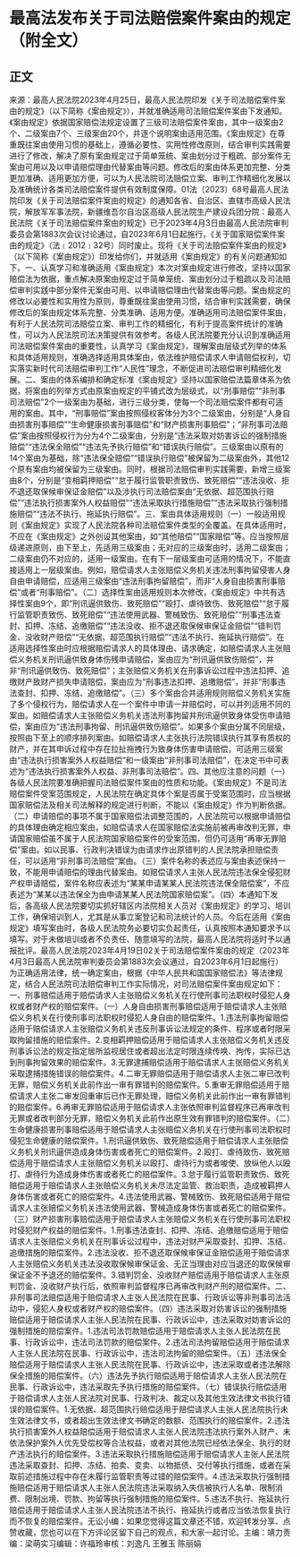 # 最高法发布关于司法赔偿案件案由的规定（附全文）
## 正文
来源：最高人民法院2023年4月25日，最高人民法院印发《关于司法赔偿案件案由的规定》（以下简称《案由规定》），并就准确适用司法赔偿案件案由下发通知。《案由规定》依据国家赔偿法规定设置了三级司法赔偿案件案由，其中一级案由2个、二级案由7个、三级案由20个，并逐个说明案由适用范围。《案由规定》在尊重既往案由使用习惯的基础上，遵循必要性、实用性修改原则，结合审判实践需要进行了修改，解决了原有案由规定过于简单笼统、案由划分过于粗疏、部分案件无案由可用以及以申请赔偿理由代替案由等问题。修改后的案由体系更加完整、分类更加准确、适用更加方便，可以为人民法院司法赔偿立案、审判工作精细化发展以及准确统计各类司法赔偿案件提供有效制度保障。01法〔2023〕68号最高人民法院印发《关于司法赔偿案件案由的规定》的通知各省、自治区、直辖市高级人民法院，解放军军事法院，新疆维吾尔自治区高级人民法院生产建设兵团分院：最高人民法院《关于司法赔偿案件案由的规定》已于2023年4月3日由最高人民法院审判委员会第1883次会议讨论通过，自2023年6月1日起施行，《关于国家赔偿案件案由的规定》（法﹝2012﹞32号）同时废止。现将《关于司法赔偿案件案由的规定》（以下简称《案由规定》）印发给你们，并就适用《案由规定》的有关问题通知如下。一、认真学习和准确适用《案由规定》本次对案由规定进行修改，坚持以国家赔偿法为依据，重点解决原案由规定过于简单笼统、案由划分过于粗疏以及司法赔偿审判实践中部分案件无案由可用、以申请赔偿理由代替案由等问题。案由规定的修改以必要性和实用性为原则，尊重既往案由使用习惯，结合审判实践需要，确保修改后的案由规定体系完整、分类准确、适用方便。准确适用司法赔偿案件案由，有利于人民法院司法赔偿立案、审判工作的精细化，有利于提高案件统计的准确性，可以为人民法院司法决策提供有效参考。各级人民法院要充分认识到准确适用司法赔偿案件案由的重要性，认真学习《案由规定》，理解案由层级式列举的体系和具体适用规则，准确选择适用具体案由，依法维护赔偿请求人申请赔偿权利，切实落实新时代司法赔偿审判工作“人民性”理念，不断促进司法赔偿审判精细化发展。二、案由的体系编排和确定标准《案由规定》坚持以国家赔偿法篇章体系为依据，将案由的列举方式由原案由规定的平铺式改为层级式，以“刑事赔偿”“非刑事司法赔偿”2个一级案由为基础，进行三级分类，使每一个司法赔偿案件都有可适用的案由。其中，“刑事赔偿”案由按照侵权客体分为3个二级案由，分别是“人身自由损害刑事赔偿”“生命健康损害刑事赔偿”和“财产损害刑事赔偿”；“非刑事司法赔偿”案由按照侵权行为分为4个二级案由，分别是“违法采取对妨害诉讼的强制措施赔偿”“违法保全赔偿”“违法先予执行赔偿”和“错误执行赔偿”。三级案由以原有的14个案由为基础，除“违法保全赔偿”“错误执行赔偿”被保留为二级案由外，其他12个原有案由均被保留为三级案由。同时，根据司法赔偿审判实践需要，新增三级案由8个，分别是“变相羁押赔偿”“怠于履行监管职责致伤、致死赔偿”“违法没收、拒不退还取保候审保证金赔偿”以及涉执行司法赔偿案由“无依据、超范围执行赔偿”“违法执行损害案外人权益赔偿”“违法采取执行措施赔偿”“违法采取执行强制措施赔偿”“违法不执行、拖延执行赔偿”。三、案由具体适用规则（一）一般适用规则《案由规定》实现了人民法院各种司法赔偿案件类型的全覆盖。在具体适用时，不应在《案由规定》之外创设其他案由，如“其他赔偿”“国家赔偿”等。应当按照层级递进原则，由下至上，先适用三级案由；无对应的三级案由时，适用二级案由；二级案由仍不对应的，适用一级案由。在有下一层级案由可适用的情况下，不能直接适用上一层级案由。例如，赔偿请求人主张赔偿义务机关违法刑事拘留侵害人身自由申请赔偿，应适用三级案由“违法刑事拘留赔偿”，而非“人身自由损害刑事赔偿”或者“刑事赔偿”。（二）选择性案由适用规则本次修改，《案由规定》中共有选择性案由9个，即“刑讯逼供致伤、致死赔偿”“殴打、虐待致伤、致死赔偿”“怠于履行监管职责致伤、致死赔偿”“违法使用武器、警械致伤、致死赔偿”“刑事违法查封、扣押、冻结、追缴赔偿”“违法没收、拒不退还取保候审保证金赔偿”“错判罚金、没收财产赔偿”“无依据、超范围执行赔偿”“违法不执行、拖延执行赔偿”。在适用选择性案由时应根据赔偿请求人的具体理由、请求确定，如赔偿请求人主张赔偿义务机关刑讯逼供致身体伤残申请赔偿，案由应为“刑讯逼供致伤赔偿”，并非“刑讯逼供致伤、致死赔偿”；主张赔偿义务机关在刑事诉讼过程中违法扣押、追缴财产致财产损失申请赔偿，案由应为“刑事违法扣押、追缴赔偿”，并非“刑事违法查封、扣押、冻结、追缴赔偿”。（三）多个案由合并适用规则赔偿义务机关实施了多个侵权行为，赔偿请求人在一个案件中申请一并赔偿时，可以并列适用不同的案由。如赔偿请求人主张赔偿义务机关违法刑事拘留并刑讯逼供致身体受伤申请赔偿，案由应为“违法刑事拘留、刑讯逼供致伤赔偿”。如果多个案由分属不同层级，按照由下至上的顺序排列案由。如赔偿请求人主张执行法院错误执行其享有质权的财产，并在其申诉过程中存在拉扯拖拽行为致身体伤害申请赔偿，可适用三级案由“违法执行损害案外人权益赔偿”和一级案由“非刑事司法赔偿”，在决定书中可表述为“违法执行损害案外人权益、非刑事司法赔偿”。四、其他应注意的问题（一）各级人民法院要准确把握司法赔偿案件案由的性质和功能。《案由规定》不是司法赔偿案件受案范围规定，人民法院在确定具体个案是否属于受案范围时，应当根据国家赔偿法及相关司法解释的规定进行判断，不能以《案由规定》作为判断依据。（二）申请赔偿的事项不属于国家赔偿法调整范围的，人民法院可以根据申请赔偿的具体理由确定相应案由，如赔偿请求人在国家赔偿法实施前被再审改判无罪，申请国家赔偿虽不属于人民法院国家赔偿案件的受案范围，但仍可适用“再审无罪赔偿”案由。如以民事、行政判决错误为由请求作出原错判的人民法院承担赔偿责任，可以适用“非刑事司法赔偿”案由。（三）案件名称的表述应与案由表述保持一致，不能用申请赔偿的理由代替案由。如赔偿请求人主张人民法院违法保全侵犯财产权申请赔偿，案件名称应表述为“某某申请某某人民法院违法保全赔偿案”，不应表述为“某某以违法保全为由申请某某人民法院国家赔偿案”。（四）本通知下发后，各高级人民法院要切实抓好辖区内法院相关人员对《案由规定》的学习、培训工作，确保培训到人，尤其是从事立案登记和司法统计的人员。今后在适用《案由规定》填写案由时，各级人民法院务必要切实负起责任，认真按照本通知要求予以填写。对于未做培训或者不负责任、随意填写的法院，最高人民法院将适时予以通报批评。最高人民法院2023年4月19日02关于司法赔偿案件案由的规定（2023年4月3日最高人民法院审判委员会第1883次会议通过，自2023年6月1日起施行）为正确适用法律，统一确定案由，根据《中华人民共和国国家赔偿法》等法律规定，结合人民法院司法赔偿审判工作实际情况，对司法赔偿案件案由规定如下：一、刑事赔偿适用于赔偿请求人主张赔偿义务机关在行使刑事司法职权时侵犯人身权或者财产权的赔偿案件。（一）人身自由损害刑事赔偿适用于赔偿请求人主张赔偿义务机关在行使刑事司法职权时侵犯人身自由的赔偿案件。1.违法刑事拘留赔偿适用于赔偿请求人主张赔偿义务机关违反刑事诉讼法规定的条件、程序或者时限采取拘留措施的赔偿案件。2.变相羁押赔偿适用于赔偿请求人主张赔偿义务机关违反刑事诉讼法的规定指定居所监视居住或者超出法定时限连续传唤、拘传，实际已达到刑事拘留效果的赔偿案件。3.无罪逮捕赔偿适用于赔偿请求人主张赔偿义务机关采取逮捕措施错误的赔偿案件。4.二审无罪赔偿适用于赔偿请求人主张二审已改判无罪，赔偿义务机关此前作出一审有罪错判的赔偿案件。5.重审无罪赔偿适用于赔偿请求人主张二审发回重审后已作无罪处理，赔偿义务机关此前作出一审有罪错判的赔偿案件。6.再审无罪赔偿适用于赔偿请求人主张依照审判监督程序已再审改判无罪或者改判部分无罪，赔偿义务机关此前作出原生效有罪错判的赔偿案件。（二）生命健康损害刑事赔偿适用于赔偿请求人主张赔偿义务机关在行使刑事司法职权时侵犯生命健康的赔偿案件。1.刑讯逼供致伤、致死赔偿适用于赔偿请求人主张赔偿义务机关刑讯逼供造成身体伤害或者死亡的赔偿案件。2.殴打、虐待致伤、致死赔偿适用于赔偿请求人主张赔偿义务机关以殴打、虐待行为或者唆使、放纵他人以殴打、虐待行为造成身体伤害或者死亡的赔偿案件。3.怠于履行监管职责致伤、致死赔偿适用于赔偿请求人主张赔偿义务机关未尽法定监管、救治职责，造成被羁押人身体伤害或者死亡的赔偿案件。4.违法使用武器、警械致伤、致死赔偿适用于赔偿请求人主张赔偿义务机关违法使用武器、警械造成身体伤害或者死亡的赔偿案件。（三）财产损害刑事赔偿适用于赔偿请求人主张赔偿义务机关在行使刑事司法职权时侵犯财产权益的赔偿案件。1.刑事违法查封、扣押、冻结、追缴赔偿适用于赔偿请求人主张赔偿义务机关在刑事诉讼过程中，违法对财产采取查封、扣押、冻结、追缴措施的赔偿案件。2.违法没收、拒不退还取保候审保证金赔偿适用于赔偿请求人主张赔偿义务机关违法没收取保候审保证金、无正当理由对应当退还的取保候审保证金不予退还的赔偿案件。3.错判罚金、没收财产赔偿适用于赔偿请求人主张原判罚金、没收财产执行后，依照审判监督程序已再审改判财产刑的赔偿案件。二、非刑事司法赔偿适用于赔偿请求人主张人民法院在民事、行政诉讼等非刑事司法活动中，侵犯人身权或者财产权的赔偿案件。（四）违法采取对妨害诉讼的强制措施赔偿适用于赔偿请求人主张人民法院在民事、行政诉讼中，违法采取对妨害诉讼的强制措施的赔偿案件。1.违法司法罚款赔偿适用于赔偿请求人主张人民法院在民事、行政诉讼中，违法司法罚款的赔偿案件。2.违法司法拘留赔偿适用于赔偿请求人主张人民法院在民事、行政诉讼中，违法司法拘留的赔偿案件。（五）违法保全赔偿适用于赔偿请求人主张人民法院在民事、行政诉讼中，违法采取或者违法解除保全措施的赔偿案件。（六）违法先予执行赔偿适用于赔偿请求人主张人民法院在民事、行政诉讼中，违法采取先予执行措施的赔偿案件。（七）错误执行赔偿适用于赔偿请求人主张人民法院对民事、行政判决、裁定以及其他生效法律文书执行错误的赔偿案件。1.无依据、超范围执行赔偿适用于赔偿请求人主张人民法院执行未生效法律文书，或者超出生效法律文书确定的数额、范围执行的赔偿案件。2.违法执行损害案外人权益赔偿适用于赔偿请求人主张人民法院违法执行案外人财产、未依法保护案外人优先受偿权等合法权益，或者对其他法院已经依法保全、执行的财产违法执行的赔偿案件。3.违法采取执行措施赔偿适用于赔偿请求人主张人民法院违法采取查封、扣押、冻结、拍卖、变卖、以物抵债、交付等执行措施，或者在采取前述措施过程中存在未履行监管职责等过错的赔偿案件。4.违法采取执行强制措施赔偿适用于赔偿请求人主张人民法院违法采取纳入失信被执行人名单、限制消费、限制出境、罚款、拘留等执行强制措施的赔偿案件。5.违法不执行、拖延执行赔偿适用于赔偿请求人主张人民法院违法不执行、拖延执行或者应当依法恢复执行而不恢复的赔偿案件。无讼小编：如果您觉得这篇文章还不错，欢迎转发分享、点赞收藏，您也可以在下方评论区留下自己的观点，和大家一起讨论。主编：靖力责编：梁萌实习编辑：许福玲审核：刘逸凡 王雅玉 陈丽娟